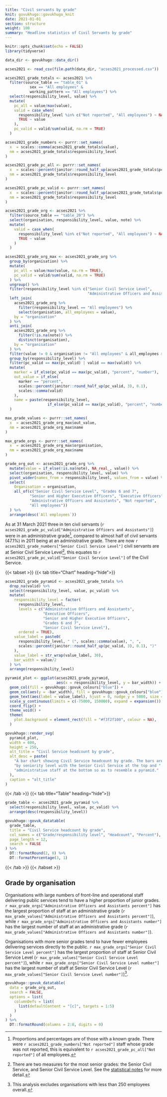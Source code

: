```yaml
---
title: "Civil servants by grade"
knit: govukhugo::govukhugo_knit
date: 2021-01-01
section: structure
weight: 100
summary: "Headline statistics of Civil Servants by grade"
---
```


```r
knitr::opts_chunk$set(echo = FALSE)
library(tidyverse)

data_dir <- govukhugo::data_dir()

acses2021 <- read_csv(file.path(data_dir, "acses2021_processed.csv"))

acses2021_grade_totals <- acses2021 %>%
  filter(source_table == "table_01" & 
           sex == "All employees" & 
           working_pattern == "All employees") %>%
  select(responsibility_level, value) %>%
  mutate(
    pc_all = value/max(value),
    valid = case_when(
      responsibility_level %in% c("Not reported", "All employees") ~ NA_real_,
      TRUE ~ value
    ),
    pc_valid = valid/sum(valid, na.rm = TRUE)
  )

acses2021_grade_numbers <- purrr::set_names(
  x  = scales::comma(acses2021_grade_totals$value),
  nm = acses2021_grade_totals$responsibility_level
)

acses2021_grade_pc_all <- purrr::set_names(
  x  = scales::percent(janitor::round_half_up(acses2021_grade_totals$pc_all, 3), 0.1),
  nm = acses2021_grade_totals$responsibility_level
)

acses2021_grade_pc_valid <- purrr::set_names(
  x  = scales::percent(janitor::round_half_up(acses2021_grade_totals$pc_valid, 3), 0.1),
  nm = acses2021_grade_totals$responsibility_level
)

acses2021_grade_org <- acses2021 %>%
  filter(source_table == "table_20") %>%
  select(organisation, responsibility_level, value, note) %>%
  mutate(
    valid = case_when(
      responsibility_level %in% c("Not reported", "All employees") ~ NA_real_,
      TRUE ~ value
    )
  )

acses2021_grade_org_max <- acses2021_grade_org %>%
  group_by(organisation) %>%
  mutate(
    pc_all = value/max(value, na.rm = TRUE),
    pc_valid = valid/sum(valid, na.rm = TRUE)
  ) %>%
  ungroup() %>%
  filter(responsibility_level %in% c("Senior Civil Service Level", 
                                     "Administrative Officers and Assistants")) %>%
  left_join(
    acses2021_grade_org %>% 
      filter(responsibility_level == "All employees") %>%
      select(organisation, all_employees = value),
    by = "organisation"
  ) %>%
  anti_join(
    acses2021_grade_org %>% 
      filter(!is.na(note)) %>% 
      distinct(organisation),
    by = "organisation"
  ) %>%
  filter(value != 0 & organisation != "All employees" & all_employees >= 250) %>%
  group_by(responsibility_level) %>%
  filter(pc_valid == max(pc_valid) | valid == max(valid)) %>%
  mutate(
    marker = if_else(pc_valid == max(pc_valid), "percent", "number"),
    out_value = if_else(
      marker == "percent",
      scales::percent(janitor::round_half_up(pc_valid, 3), 0.1),
      scales::comma(valid)
    ),
    name = paste(responsibility_level, 
                   if_else(pc_valid == max(pc_valid), "percent", "number")),
  )

max_grade_values <- purrr::set_names(
  x  = acses2021_grade_org_max$out_value,
  nm = acses2021_grade_org_max$name
)

max_grade_orgs <- purrr::set_names(
  x  = acses2021_grade_org_max$organisation,
  nm = acses2021_grade_org_max$name
)

grade_org_out <- acses2021_grade_org %>%
  mutate(value = if_else(!is.na(note), NA_real_, value)) %>%
  select(organisation, responsibility_level, value) %>%
  pivot_wider(names_from = responsibility_level, values_from = value) %>%
  select(
    Organisation = organisation,
    all_of(c("Senior Civil Service Level", "Grades 6 and 7",
           "Senior and Higher Executive Officers", "Executive Officers", 
           "Administrative Officers and Assistants", "Not reported",
           "All employees"))
  ) %>%
  arrange(desc(`All employees`))

```

As at 31 March 2021 three in ten civil servants (`r acses2021_grade_pc_valid["Administrative Officers and Assistants"]`) were in an administrative grade[^1], compared to almost half of civil servants (47.1%) in 2011 being at an administrative grade. There are now `r acses2021_grade_numbers["Senior Civil Service Level"]` civil servants are at Senior Civil Service Level[^2], this equates to `r acses2021_grade_pc_valid["Senior Civil Service Level"]` of the Civil Service.

::::{.govuk-grid-row .data-card}
:::{.govuk-grid-column-full-width .data-display}
{{< tabset >}}
{{< tab title="Chart" heading="hide">}}
```r

acses2021_grade_pyramid <- acses2021_grade_totals %>%
  drop_na(valid) %>%
  select(responsibility_level, value, pc_valid) %>%
  mutate(
    responsibility_level = factor(
      responsibility_level, 
      levels = c("Administrative Officers and Assistants",
                 "Executive Officers",
                 "Senior and Higher Executive Officers",
                 "Grades 6 and 7",
                 "Senior Civil Service Level"),
      ordered = TRUE),
    value_label = paste0(
      responsibility_level, " (", scales::comma(value), ", ", 
      scales::percent(janitor::round_half_up(pc_valid, 3), 0.1), ")"
    ),
    value_label = str_wrap(value_label, 30),
    bar_width = value/2
  ) %>%
  arrange(responsibility_level)

pyramid_plot <- ggplot(acses2021_grade_pyramid,
                       aes(x = responsibility_level, y = bar_width)) +
  geom_col(fill = govukhugo::govuk_colours["blue"]) +
  geom_col(aes(y = -bar_width), fill = govukhugo::govuk_colours["blue"]) +
  geom_text(aes(label = value_label), hjust = 0, nudge_y = 5000, size = 4) +
  scale_y_continuous(limits = c(-75000, 150000), expand = expansion()) +
  coord_flip() +
  theme_void() +
  theme(
    plot.background = element_rect(fill = "#f3f2f100", colour = NA),
  )

govukhugo::render_svg(
  pyramid_plot,
  width = 600,
  height = 250,
  alt_title = "Civil Service headcount by grade",
  alt_desc = paste(
    "A bar chart showing Civil Service headcount by grade. The bars are ordered",
    "by seniority level with the Senior Civil Service at the top and ",
    "administrative staff at the bottom so as to resemble a pyramid."
  ),
  caption = "alt_title"
)

```
{{< /tab >}}
{{< tab title="Table" heading="hide">}}
```r

grade_table <- acses2021_grade_pyramid %>%
  select(responsibility_level, value, pc_valid) %>%
  arrange(desc(responsibility_level))

govukhugo::govuk_datatable(
  grade_table,
  title = "Civil Service headcount by grade",
  col_names = c("Grade/responsibility level", "Headcount", "Percent"),
  page_length = 12,
  search = FALSE
) %>%
  DT::formatRound(2, 0) %>%
  DT::formatPercentage(3, 1)

```
{{< /tab >}}
{{< /tabset >}}

:::
::::

## Grade by organisation

Organisations with large numbers of front-line and operational staff delivering public services tend to have a higher proportion of junior grades. `r max_grade_orgs["Administrative Officers and Assistants percent"]` has the largest proportion of staff at an administrative grade (`r max_grade_values["Administrative Officers and Assistants percent"]`), while `r max_grade_orgs["Administrative Officers and Assistants number"]` has the largest number of staff at an administrative grade (`r max_grade_values["Administrative Officers and Assistants number"]`).

Organisations with more senior grades tend to have fewer employees delivering services directly to the public. `r max_grade_orgs["Senior Civil Service Level percent"]` has the largest proportion of staff at Senior Civil Service Level (`r max_grade_values["Senior Civil Service Level percent"]`), while `r max_grade_orgs["Senior Civil Service Level number"]` has the largest number of staff at Senior Civil Service Level (`r max_grade_values["Senior Civil Service Level number"]`)[^3].

::::{.govuk-grid-row .data-card}
:::{.govuk-grid-column-full-width .data-display}
```r
govukhugo::govuk_datatable(
  data = grade_org_out,
  search = FALSE,
  options = list(
    columnDefs = list(
      list(defaultContent = "[c]", targets = 1:5)
    )
  )
) %>%
  DT::formatRound(columns = 2:8, digits = 0)
```
:::
::::



[^1]: Proportions and percentages are of those with a known grade. There were `r acses2021_grade_numbers["Not reported"]` staff whose grade was not reported, this is equivalent to `r acses2021_grade_pc_all["Not reported"]` of all employees.
[^2]: There are two measures for the most senior grades: the Senior Civil Service, and Senior Civil Service Level. See the [statistical notes](/about/#grading-systems-and-the-senior-civil-service) for more detail.
[^3]: This analysis excludes organisations with less than 250 employees overall.
